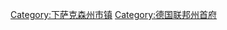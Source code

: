 {{Commons cat|Hanover}}
{{Catmore}}

[[Category:下萨克森州市镇|Category:下萨克森州市镇]]
[[Category:德国联邦州首府|Category:德国联邦州首府]]